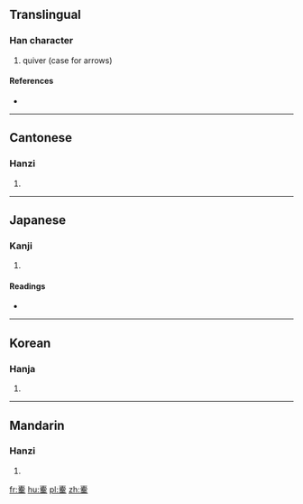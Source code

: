 ==Translingual==

===Han character===
{{Han char|rn=75|rad=木|as=15|sn=19|four=50904|canj=JBHOD,JBHYD}}

# quiver (case for arrows)

====References====
* {{Han ref|kx=0560.250|dkj=15818|dj=0949.220|hdz=21312.130|uh=6ADC|ud=27356|bh=F253|bd=62035}}

----

==Cantonese==

===Hanzi===
{{yue-hanzi|jyut=|y=gou1}}

# {{defn|lang=yue|sort=木15}}

----

==Japanese==

===Kanji===
{{ja-kanji|grade=|rs=木15}}

# {{defn|lang=ja|sort=木15}}

====Readings====
* {{ja-readings|on=[[こう]] (kō)|kun=[[ふくろ]] (fukuro)}}

----

==Korean==

===Hanja===
{{ko-hanja|hangeul=고|eumhun=|rv=go|mr=ko|y=ko}}

# {{defn|lang=ko|sort=木15}}

----

==Mandarin==

===Hanzi===
{{cmn-hanzi|pin=[[gāo]] ([[gao1]]), [[láo]] ([[lao2]]), [[yuè]] ([[yue4]])|wg=kao<sup>1</sup>, lao<sup>2</sup>, yüeh<sup>4</sup>}}

# {{defn|lang=cmn|sort=木15}}

[[fr:櫜]]
[[hu:櫜]]
[[pl:櫜]]
[[zh:櫜]]